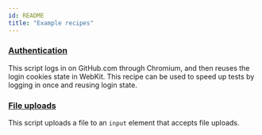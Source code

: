 ```yaml
---
id: README
title: "Example recipes"
---
```



### [Authentication](https://github.com/microsoft/playwright/blob/master/docs/examples/authentication.js)

This script logs in on GitHub.com through Chromium, and then reuses the login cookies state in WebKit. This recipe can be used to speed up tests by logging in once and reusing login state.

### [File uploads](https://github.com/microsoft/playwright/blob/master/docs/examples/upload.js)

This script uploads a file to an `input` element that accepts file uploads.

<!--
Other examples
* Request interception/server response stub/mock
* Geolocation and mobile emulation
* Handling a popup, eg, accept dialog
* Page navigation and wait for load
  * Async page load (see #662)
-->
